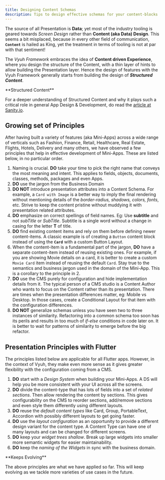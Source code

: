 ```yaml
---
title: Designing Content Schemas
description: Tips to design effective schemas for your content-blocks
---
```



The source of all Presentation is **Data**; yet most of the industry tooling is
geared towards _Screen Design_ rather than **Content (aka Data) Design**. This
seems a bit misplaced, because in every other field of communication,
**`Content`** is hailed as King, yet the treatment in terms of tooling is not at
par with that sentiment!

The _Vyuh Framework_ embraces the idea of **Content driven Experience**, where
you design the structure of the Content, with a thin layer of hints to allow
building the Presentation layer. Hence the design of features with the Vyuh
Framework generally starts from building the design of _**Structured Content**_.

<Aside>
 **Structured Content**

For a deeper understanding of Structured Content and why it plays such a
critical role in general App Design & Development, do read the
[article at Sanity.io](https://www.sanity.io/structured-content).

</Aside>

## Growing set of Principles

After having built a variety of features (aka Mini-Apps) across a wide range of
verticals such as Fashion, Finance, Retail, Healthcare, Real Estate, Flights,
Hotels, Delivery and many others, we have observed a few principles that help in
effective development of Mini-Apps. These are listed below, in no particular
order.

1. Naming is crucial. **DO** take your time to pick the right name that conveys
   the most meaning and intent. This applies to fields, objects, documents,
   classes, methods, packages and even Apps.
2. **DO** use the jargon from the Business Domain
3. **DO NOT** introduce presentation attributes into a Content Schema. For
   example, a `Card with Image` is a better way to imply the final rendering
   without mentioning details of the _border-radius, shadows, colors, fonts_,
   etc. Strive to keep the content pristine without muddying it with
   presentation related attributes.
4. **DO** emphasize on correct spellings of field names. Eg: Use **subtitle**
   and not _subTitle_ or _SubTitle_. Subtitle is a single word without a change
   in casing for the letter **T** of title.
5. **DO** find existing content items and rely on them before defining newer
   content-items. A classic example is of creating a `Button` content block
   instead of using the **`Card`** with a custom Button Layout.
6. When the content-item is a fundamental part of the jargon, **DO** have a
   separate content-item instead of reusing existing ones. For example, if you
   are showing Movie details on a card, it is better to create a custom
   `Movie Card` item instead of reusing the default `Card`. Stay true to the
   semantics and business jargon used in the domain of the Mini-App. This is a
   corollary to the principle in 2.
7. **DO** use the CMS purely for configuration and hide implementation details
   from it. The typical person of a CMS studio is a Content Author who wants to
   focus on the Content rather than its presentation. There are times when the
   presentation differences matter, eg: Mobile vs Desktop. In those cases,
   create a Conditional Layout for that item with the configuration differences.
8. **DO NOT** generalize schemas unless you have seen two to three instances of
   similarity. Refactoring into a common schema too soon has its perils and
   results in too much of _if-else_ conditions in code later on. It is better to
   wait for patterns of similarity to emerge before the big refactor.

## Presentation Principles with Flutter

The principles listed below are applicable for all Flutter apps. However, in the
context of Vyuh, they make even more sense as it gives greater flexibility with
the configuration coming from a CMS.

1. **DO** start with a _Design System_ when building your Mini-Apps. A DS will
   help you be more consistent with your UI across all the screens.
2. **DO** divide the content-type that has lots of fields into a set of _related
   sections_. Then allow rendering the content by sections. This gives
   configurability on the CMS to reorder sections, add/remove sections and even
   style them differently using different layouts.
3. **DO** reuse the _default content types_ like Card, Group, PortableText,
   Accordion with possibly different layouts to get going faster.
4. **DO** use the _layout configuration_ as an opportunity to provide a
   different design variant for the content type. A Content Type can have one of
   many layouts and can be changed for different screens.
5. **DO** keep your _widget trees shallow_. Break up large widgets into smaller
   more semantic widgets for easier maintainability.
6. **DO** keep the _naming of the Widgets_ in sync with the business domain.

<Aside>
 **Keeps Evolving**

The above principles are what we have applied so far. This will keep evolving as
we tackle more varieties of use cases in the future.

</Aside>
